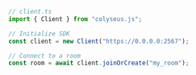 ```typescript
// client.ts
import { Client } from "colyseus.js";

// Initialize SDK
const client = new Client("https://0.0.0.0:2567");

// Connect to a room
const room = await client.joinOrCreate("my_room");
```
